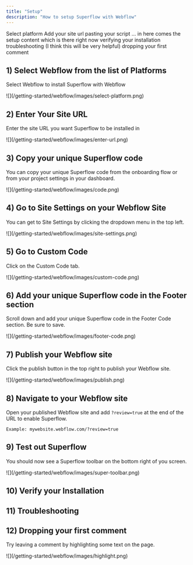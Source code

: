 ```yaml
---
title: "Setup"
description: "How to setup Superflow with Webflow"
---
```


Select platform
Add your site url
pasting your script
... in here comes the setup content which is there right now
verifying your installation
troubleshooting (I think this will be very helpful)
dropping your first comment


## 1) Select Webflow from the list of Platforms

Select Webflow to install Superflow with Webflow

<Frame>
![](/getting-started/webflow/images/select-platform.png)
</Frame>

## 2) Enter Your Site URL

Enter the site URL you want Superflow to be installed in

<Frame>
![](/getting-started/webflow/images/enter-url.png)
</Frame>

## 3) Copy your unique Superflow code

You can copy your unique Superflow code from the onboarding flow or from your project settings in your dashboard.

<Frame>
![](/getting-started/webflow/images/code.png)
</Frame>

## 4) Go to Site Settings on your Webflow Site

You can get to Site Settings by clicking the dropdown menu in the top left.

<Frame>
![](/getting-started/webflow/images/site-settings.png)
</Frame>

## 5) Go to Custom Code

Click on the Custom Code tab.

<Frame>
![](/getting-started/webflow/images/custom-code.png)
</Frame>

## 6) Add your unique Superflow code in the Footer section

Scroll down and add your unique Superflow code in the Footer Code section. Be sure to save.

<Frame>
![](/getting-started/webflow/images/footer-code.png)
</Frame>

## 7) Publish your Webflow site

Click the publish button in the top right to publish your Webflow site.

<Frame>
![](/getting-started/webflow/images/publish.png)
</Frame>

## 8) Navigate to your Webflow site 

Open your published Webflow site and add `?review=true` at the end of the URL to enable Superflow. 

`Example: mywebsite.webflow.com/?review=true`


## 9) Test out Superflow

You should now see a Superflow toolbar on the bottom right of you screen.

<Frame>
![](/getting-started/webflow/images/super-toolbar.png)
</Frame>


## 10) Verify your Installation

## 11) Troubleshooting



## 12) Dropping your first comment
Try leaving a comment by highlighting some text on the page.

<Frame>
![](/getting-started/webflow/images/highlight.png)
</Frame>

